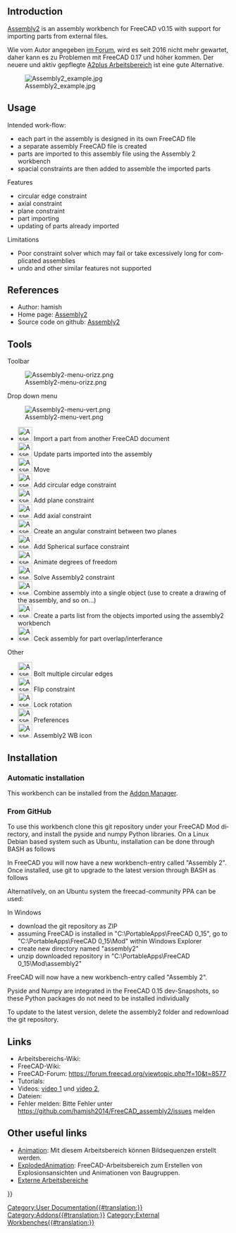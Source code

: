 <languages/>

{{VeryImportantMessage|der Arbeitsbereich Assembly2 ist veraltet. Sein Autor hat die Wartung eingestellt; er wird mit FreeCAD-Versions 0.17 und neuer wahrscheinlich nicht mehr funktionieren. Die Informationen dieser Seite werden nicht aktualisiert (und übersetzt); sie werden nur aus historischen Gründen behalten.}}
{{Message|Als Alternative siehe [[A2plus Workbench/de|A2plus]]. Dieser Arbeitsbereich ist ein Ableger (fork) von Assembly2, ist aber mit jenem nicht kompatibel. Sind noch alte Modelle vorhanden, die geöffnet werden sollen, bleibt man liber bei FreeCAD 0.16 und Assembly2. Neuere Modelle sollten komplett in A2plus erstellt und geöffnet werden.<br/>

Weiter Möglichkeiten bieten [[Assembly3_Workbench/de|Assembly3]] oder [[Assembly4_Workbench/de|Assembly4]]. Diese Arbeitsbereiche wurden auch durch Assembly2 inspiriert, sind aber auch beide nicht mit ihm kompatibel.}}

<div lang="en" dir="ltr" class="mw-content-ltr">
==Introduction==
</div>

<div lang="en" dir="ltr" class="mw-content-ltr">
[[Assembly2 Workbench|Assembly2]] is an assembly workbench for FreeCAD v0.15 with support for importing parts from external files.
</div>

Wie vom Autor angegeben [https://forum.freecad.org/viewtopic.php?f=17&t=16591 im Forum], wird es seit 2016 nicht mehr gewartet, daher kann es zu Problemen mit FreeCAD 0.17 und höher kommen. Der neuere und aktiv gepflegte [[A2plus_Workbench/de|A2plus Arbeitsbereich]] ist eine gute Alternative.

<div lang="en" dir="ltr" class="mw-content-ltr">
[[Image:Assembly2_example.jpg]]
</div>

<div lang="en" dir="ltr" class="mw-content-ltr">
== Usage ==
</div>

<div lang="en" dir="ltr" class="mw-content-ltr">
Intended work-flow:
* each part in the assembly is designed in its own FreeCAD file
* a separate assembly FreeCAD file is created
* parts are imported to this assembly file using the Assembly 2 workbench
* spacial constraints are then added to assemble the imported parts
</div>

<div lang="en" dir="ltr" class="mw-content-ltr">
Features
* circular edge constraint
* axial constraint
* plane constraint
* part importing
* updating of parts already imported
</div>

<div lang="en" dir="ltr" class="mw-content-ltr">
Limitations
* Poor constraint solver which may fail or take excessively long for complicated assemblies
* undo and other similar features not supported
</div>

<div lang="en" dir="ltr" class="mw-content-ltr">
==References==
</div>

<div lang="en" dir="ltr" class="mw-content-ltr">
* Author: hamish
* Home page: [https://github.com/hamish2014/FreeCAD_assembly2 Assembly2]
* Source code on github: [https://github.com/hamish2014/FreeCAD_assembly2 Assembly2]
</div>

<div lang="en" dir="ltr" class="mw-content-ltr">
==Tools==
</div>

<div lang="en" dir="ltr" class="mw-content-ltr">
Toolbar
</div>

<div lang="en" dir="ltr" class="mw-content-ltr">
[[Image:Assembly2-menu-orizz.png]]
</div>

<div lang="en" dir="ltr" class="mw-content-ltr">
Drop down menu
</div>

<div lang="en" dir="ltr" class="mw-content-ltr">
[[Image:Assembly2-menu-vert.png]]
</div>

<div lang="en" dir="ltr" class="mw-content-ltr">
* [[Image:Assembly2_ImportPart.png|32px]] Import a part from another FreeCAD document
* [[Image:Assembly2_UpdatePart.png|32px]] Update parts imported into the assembly
* [[Image:Assembly2_Move.png|32px]] Move
* [[Image:Assembly2_CircularEdgeConstraint.png|32px]] Add circular edge constraint
* [[Image:Assembly2_PlaneConstraint.png|32px]] Add plane constraint
* [[Image:Assembly2_AxialConstraint.png|32px]] Add axial constraint
* [[Image:Assembly2_AngularConstraint.png|32px]] Create an angular constraint between two planes
* [[Image:Assembly2_SphericalSurfaceConstraint.png|32px]] Add Spherical surface constraint
* [[Image:Assembly2_DOFAnimation.png|32px]] Animate degrees of freedom
* [[Image:Assembly2_Assembly2Constraint.png|32px]] Solve Assembly2 constraint
* [[Image:Assembly2_Mux.png|32px]] Combine assembly into a single object (use to create a drawing of the assembly, and so on...)
* [[Image:Assembly2_ListParts.png|32px]] Create a parts list from the objects imported using the assembly2 workbench
* [[Image:Assembly2_Ceck.png|32px]] Ceck assembly for part overlap/interferance
</div>

<div lang="en" dir="ltr" class="mw-content-ltr">
Other
</div>

<div lang="en" dir="ltr" class="mw-content-ltr">
* [[Image:Assembly2_BoltMultipleCircularEdges.png|32px]] Bolt multiple circular edges
* [[Image:Assembly2_FlipConstraint.png|32px]] Flip constraint
* [[Image:Assembly2_LockRotation.png|32px]] Lock rotation
* [[Image:Assembly2_Preferences.png|32px]] Preferences
* [[Image:Assembly2_Assembly2.png|32px]] Assembly2 WB icon
</div>


<div lang="en" dir="ltr" class="mw-content-ltr">
==Installation==
</div>

<div lang="en" dir="ltr" class="mw-content-ltr">
===Automatic installation===
</div>

<div lang="en" dir="ltr" class="mw-content-ltr">
This workbench can be installed from the [[Std_AddonMgr|Addon Manager]].
</div>

<div lang="en" dir="ltr" class="mw-content-ltr">
===From GitHub===
</div>

<div lang="en" dir="ltr" class="mw-content-ltr">
To use this workbench clone this git repository under your FreeCAD Mod directory, and install the pyside and numpy Python libraries. On a Linux Debian based system such as Ubuntu, installation can be done through BASH as follows
</div>

<div lang="en" dir="ltr" class="mw-content-ltr">
{{Code|code=
sudo apt-get install git python-numpy python-pyside
mkdir ~/.FreeCAD/Mod
cd ~/.FreeCAD/Mod
git clone https://github.com/hamish2014/FreeCAD_assembly2.git
}}
</div>

<div lang="en" dir="ltr" class="mw-content-ltr">
In FreeCAD you will now have a new workbench-entry called "Assembly 2". Once installed, use git to upgrade to the latest version through BASH as follows
</div>

<div lang="en" dir="ltr" class="mw-content-ltr">
{{Code|code=
cd ~/.FreeCAD/Mod/FreeCAD_assembly2
git pull
rm *.pyc
}}
</div>

<div lang="en" dir="ltr" class="mw-content-ltr">
Alternatilvely, on an Ubuntu system the freecad-community PPA can be used:
</div>

<div lang="en" dir="ltr" class="mw-content-ltr">
{{Code|code=
Add ppa:freecad-community/ppa to your software sources
sudo apt-get update
sudo apt-get install freecad-extras-assembly2
}}
</div>

<div lang="en" dir="ltr" class="mw-content-ltr">
In Windows
* download the git repository as ZIP
* assuming FreeCAD is installed in "C:\PortableApps\FreeCAD 0_15", go to "C:\PortableApps\FreeCAD 0_15\Mod" within Windows Explorer
* create new directory named "assembly2"
* unzip downloaded repository in "C:\PortableApps\FreeCAD 0_15\Mod\assembly2"
</div>

<div lang="en" dir="ltr" class="mw-content-ltr">
FreeCAD will now have a new workbench-entry called "Assembly 2".
</div>

<div lang="en" dir="ltr" class="mw-content-ltr">
Pyside and Numpy are integrated in the FreeCAD 0.15 dev-Snapshots, so these Python packages do not need to be installed individually
</div>

<div lang="en" dir="ltr" class="mw-content-ltr">
To update to the latest version, delete the assembly2 folder and redownload the git repository.
</div>

<div lang="en" dir="ltr" class="mw-content-ltr">
==Links==
</div>

* Arbeitsbereichs-Wiki: 
* FreeCAD-Wiki:
* FreeCAD-Forum: https://forum.freecad.org/viewtopic.php?f=10&t=8577
* Tutorials: 
* Videos:  [https://www.youtube.com/watch?v=dhaYJKDk4GI video 1] und  [https://youtu.be/ufhyUxQkeC0 video 2], 
* Dateien:
* Fehler melden: Bitte Fehler unter  https://github.com/hamish2014/FreeCAD_assembly2/issues melden

<div lang="en" dir="ltr" class="mw-content-ltr">
==Other useful links==
</div>

* [https://wiki.freecad.org/index.php?title=Sandbox:Animation Animation]: Mit diesem Arbeitsbereich können Bildsequenzen erstellt werden.
* [https://wiki.freecad.org/index.php?title=Sandbox:ExplodedAnimation ExplodedAnimation]: FreeCAD-Arbeitsbereich zum Erstellen von Explosionsansichten und Animationen von Baugruppen. 
* [[External_workbenches/de|Externe Arbeitsbereiche]]

{{Userdocnavi{{#translation:}}}}
[[Category:User Documentation{{#translation:}}]]
[[Category:Addons{{#translation:}}]]
[[Category:External Workbenches{{#translation:}}]]